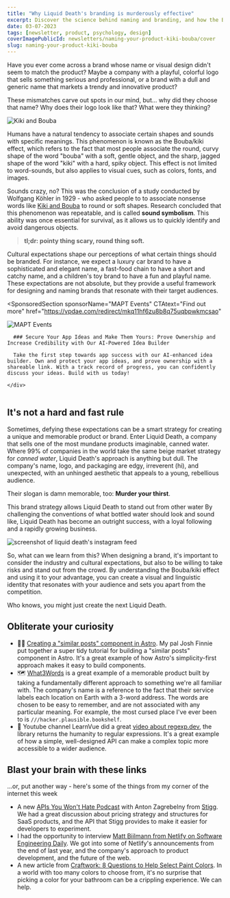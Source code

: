 ```yaml
---
title: "Why Liquid Death's branding is murderously effective"
excerpt: Discover the science behind naming and branding, and how the Bouba/Kiki effect can help you create a brand identity that resonates with your audience.
date: 03-07-2023
tags: [newsletter, product, psychology, design]
coverImagePublicId: newsletters/naming-your-product-kiki-bouba/cover
slug: naming-your-product-kiki-bouba
---
```


Have you ever come across a brand whose name or visual design didn't seem to match the product? Maybe a company with a playful, colorful logo that sells something serious and professional, or a brand with a dull and generic name that markets a trendy and innovative product?

These mismatches carve out spots in our mind, but... why did they choose that name? Why does their logo look like that? What were they thinking?

<Image
  publicId="newsletters/naming-your-product-kiki-bouba/cover"
  alt="Kiki and Bouba"
  caption="One of these shapes is called Kiki, and the other is called Bouba. Can you guess which is which?"
/>

Humans have a natural tendency to associate certain shapes and sounds with specific meanings. This phenomenon is known as the Bouba/kiki effect, which refers to the fact that most people associate the round, curvy shape of the word "bouba" with a soft, gentle object, and the sharp, jagged shape of the word "kiki" with a hard, spiky object. This effect is not limited to word-sounds, but also applies to visual cues, such as colors, fonts, and images.

Sounds crazy, no? This was the conclusion of a study conducted by Wolfgang Köhler in 1929 - who asked people to to associate nonsense words like [Kiki and Bouba](https://en.wikipedia.org/wiki/Bouba/kiki_effect) to round or soft shapes. Research concluded that this phenomenon was repeatable, and is called **sound symbolism**. This ability was once essential for survival, as it allows us to quickly identify and avoid dangerous objects.

> **tl;dr: pointy thing scary, round thing soft.**

Cultural expectations shape our perceptions of what certain things should be branded. For instance, we expect a luxury car brand to have a sophisticated and elegant name, a fast-food chain to have a short and catchy name, and a children's toy brand to have a fun and playful name. These expectations are not absolute, but they provide a useful framework for designing and naming brands that resonate with their target audiences.

<SponsoredSection
  sponsorName="MAPT Events"
  CTAtext="Find out more"
  href="https://vpdae.com/redirect/mkq11hf6zu8b8q75uqbpwkmcsao"
>
  <div className="grid md:grid-cols-2 gap-4">
    <Image
      publicId="sponsors/mapt-events/logo"
      alt="MAPT Events"
      height={250}
      width={250}
    />
    <div>

      ### Secure Your App Ideas and Make Them Yours: Prove Ownership and Increase Credibility with Our AI-Powered Idea Builder

      Take the first step towards app success with our AI-enhanced idea builder. Own and protect your app ideas, and prove ownership with a shareable link. With a track record of progress, you can confidently discuss your ideas. Build with us today!

    </div>

  </div>

  <img src='https://www.vpdae.com/open/5610.gif?opens=1' width='1' height='1' />
</SponsoredSection>

## It's not a hard and fast rule

Sometimes, defying these expectations can be a smart strategy for creating a unique and memorable product or brand. Enter Liquid Death, a company that sells one of the most mundane products imaginable, canned water. Where 99% of companies in the world take the same beige market strategy for _canned water_, Liquid Death's approach is anything but dull. The company's name, logo, and packaging are edgy, irreverent (hi), and unexpected, with an unhinged aesthetic that appeals to a young, rebellious audience.

Their slogan is damn memorable, too: **Murder your thirst**.

This brand strategy allows Liquid Death to stand out from other water By challenging the conventions of what bottled water should look and sound like, Liquid Death has become an outright success, with a loyal following and a rapidly growing business.

<Image
  publicId="newsletters/naming-your-product-kiki-bouba/liquid-death"
  alt="screenshot of liquid death's instagram feed"
  caption="Liquid death's instagram feed does NOT look like a typical water brand."
/>

So, what can we learn from this? When designing a brand, it's important to consider the industry and cultural expectations, but also to be willing to take risks and stand out from the crowd. By understanding the Bouba/kiki effect and using it to your advantage, you can create a visual and linguistic identity that resonates with your audience and sets you apart from the competition.

Who knows, you might just create the next Liquid Death.

## Obliterate your curiosity

- 👨‍🚀 [Creating a "similar posts" component in Astro](https://www.joshfinnie.com/blog/creating-a-similar-posts-component-in-astrojs/). My pal Josh Finnie put together a super tidy tutorial for building a "similar posts" component in Astro. It's a great example of how Astro's simplicity-first approach makes it easy to build components.
- 🗺️ [What3Words](https://what3words.com/clip.apples.leap) is a great example of a memorable product built by taking a fundamentally different approach to something we're all familiar with. The company's name is a reference to the fact that their service labels each location on Earth with a 3-word address. The words are chosen to be easy to remember, and are not associated with any particular meaning. For example, the most cursed place I've ever been to is `///hacker.plausible.bookshelf`.
- 🎥 Youtube channel LearnVue did a great [video about regexp.dev](https://www.youtube.com/watch?v=X_k198mrGL8), the library returns the humanity to regular expressions. It's a great example of how a simple, well-designed API can make a complex topic more accessible to a wider audience.

## Blast your brain with these links

...or, put another way - here's some of the things from my corner of the internet this week

- A new [APIs You Won't Hate Podcast](https://share.transistor.fm/s/494ca018) with Anton Zagrebelny from [Stigg](https://stigg.io). We had a great discussion about pricing strategy and structures for SaaS products, and the API that Stigg provides to make it easier for developers to experiment.
- I had the opportunity to interview [Matt Biilmann from Netlify on Software Engineering Daily](https://softwareengineeringdaily.com/2023/03/02/netlify/). We got into some of Netlify's announcements from the end of last year, and the company's approach to product development, and the future of the web.
- A new article from [Craftwork: 8 Questions to Help Select Paint Colors](https://craftwork.com/articles/questions-to-help-select-paint-colors). In a world with too many colors to choose from, it's no surprise that picking a color for your bathroom can be a crippling experience. We can help.

